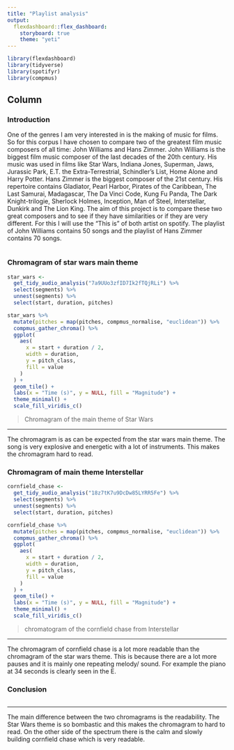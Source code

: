 ```yaml
---
title: "Playlist analysis"
output: 
  flexdashboard::flex_dashboard:
    storyboard: true
    theme: "yeti"
---
```


```r
library(flexdashboard)
library(tidyverse)
library(spotifyr)
library(compmus)
```


Column {data-width=350}
-----------------------------------------------------------------------
### Introduction
One of the genres I am very interested in is the making of music for films. So for this corpus I have chosen to compare two of the greatest film music composers of all time: John Williams and Hans Zimmer. John Williams is the biggest film music composer of the last decades of the 20th century. His music was used in films like Star Wars, Indiana Jones, Superman, Jaws, Jurassic Park, E.T. the Extra-Terrestrial, Schindler's List, Home Alone and Harry Potter. Hans Zimmer is the biggest composer of the 21st century. His repertoire contains Gladiator, Pearl Harbor, Pirates of the Caribbean, The Last Samurai, Madagascar, The Da Vinci Code, Kung Fu Panda, The Dark Knight-trilogie, Sherlock Holmes, Inception, Man of Steel, Interstellar, Dunkirk and The Lion King. The aim of this project is to compare these two great composers and to see if they have similarities or if they are very different. 
For this I will use the "This is" of both artist on spotify. The playlist of John Williams contains 50 songs and the playlist of Hans Zimmer contains 70 songs. 
```r

```


### Chromagram of star wars main theme

```r
star_wars <-
  get_tidy_audio_analysis("7a9UUo3zfID7Ik2fTQjRLi") %>%
  select(segments) %>%
  unnest(segments) %>%
  select(start, duration, pitches)

star_wars %>%
  mutate(pitches = map(pitches, compmus_normalise, "euclidean")) %>%
  compmus_gather_chroma() %>% 
  ggplot(
    aes(
      x = start + duration / 2,
      width = duration,
      y = pitch_class,
      fill = value
    )
  ) +
  geom_tile() +
  labs(x = "Time (s)", y = NULL, fill = "Magnitude") +
  theme_minimal() +
  scale_fill_viridis_c()
```

> Chromagram of the main theme of Star Wars

*** 

The chromagram is as can be expected from the star wars main theme. The song is very explosive and energetic with a lot of instruments. This makes the chromagram hard to read. 

### Chromagram of main theme Interstellar

```r
cornfield_chase <-
  get_tidy_audio_analysis("18z7tK7u9DcDw85LYRR5Fe") %>%
  select(segments) %>%
  unnest(segments) %>%
  select(start, duration, pitches)

cornfield_chase %>%
  mutate(pitches = map(pitches, compmus_normalise, "euclidean")) %>%
  compmus_gather_chroma() %>% 
  ggplot(
    aes(
      x = start + duration / 2,
      width = duration,
      y = pitch_class,
      fill = value
    )
  ) +
  geom_tile() +
  labs(x = "Time (s)", y = NULL, fill = "Magnitude") +
  theme_minimal() +
  scale_fill_viridis_c()
```

> chromatogram of the cornfield chase from Interstellar

*** 

The chromagram of cornfield chase is a lot more readable than the chromagram of the star wars theme. This is because there are a lot more pauses and it is mainly one repeating melody/ sound. For example the piano at 34 seconds is clearly seen in the E. 


### Conclusion

```r

```

*** 

The main difference between the two chromagrams is the readability. The Star Wars theme is so bombastic and this makes the chromagram to hard to read. On the other side of the spectrum there is the calm and slowly building cornfield chase which is very readable. 
